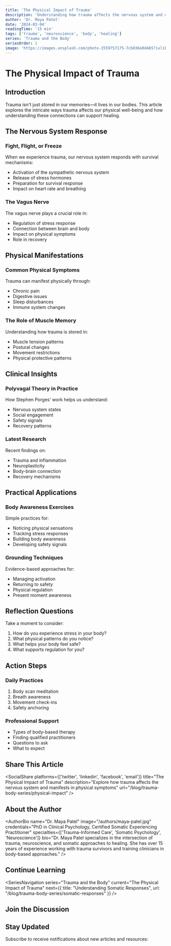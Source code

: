 ```yaml
---
title: 'The Physical Impact of Trauma'
description: 'Understanding how trauma affects the nervous system and manifests in physical symptoms'
author: 'Dr. Maya Patel'
date: '2024-03-04'
readingTime: '15 min'
tags: ['trauma', 'neuroscience', 'body', 'healing']
series: 'Trauma and the Body'
seriesOrder: 1
image: 'https://images.unsplash.com/photo-1559757175-7cb036e0d465?ixlib=rb-4.0.3&auto=format&fit=crop&w=1200&q=80'
---
```



<TableOfContents />

# The Physical Impact of Trauma

## Introduction

Trauma isn't just stored in our memories—it lives in our bodies. This article explores the intricate ways trauma affects our physical well-being and how understanding these connections can support healing.

## The Nervous System Response

### Fight, Flight, or Freeze
When we experience trauma, our nervous system responds with survival mechanisms:
- Activation of the sympathetic nervous system
- Release of stress hormones
- Preparation for survival response
- Impact on heart rate and breathing

### The Vagus Nerve
The vagus nerve plays a crucial role in:
- Regulation of stress response
- Connection between brain and body
- Impact on physical symptoms
- Role in recovery

## Physical Manifestations

### Common Physical Symptoms
Trauma can manifest physically through:
- Chronic pain
- Digestive issues
- Sleep disturbances
- Immune system changes

### The Role of Muscle Memory
Understanding how trauma is stored in:
- Muscle tension patterns
- Postural changes
- Movement restrictions
- Physical protective patterns

## Clinical Insights

### Polyvagal Theory in Practice
How Stephen Porges' work helps us understand:
- Nervous system states
- Social engagement
- Safety signals
- Recovery patterns

### Latest Research
Recent findings on:
- Trauma and inflammation
- Neuroplasticity
- Body-brain connection
- Recovery mechanisms

## Practical Applications

### Body Awareness Exercises
Simple practices for:
- Noticing physical sensations
- Tracking stress responses
- Building body awareness
- Developing safety signals

### Grounding Techniques
Evidence-based approaches for:
- Managing activation
- Returning to safety
- Physical regulation
- Present moment awareness

## Reflection Questions

Take a moment to consider:
1. How do you experience stress in your body?
2. What physical patterns do you notice?
3. What helps your body feel safe?
4. What supports regulation for you?

## Action Steps

### Daily Practices
1. Body scan meditation
2. Breath awareness
3. Movement check-ins
4. Safety anchoring

### Professional Support
- Types of body-based therapy
- Finding qualified practitioners
- Questions to ask
- What to expect

<Divider />

## Share This Article

<SocialShare 
  platforms={['twitter', 'linkedin', 'facebook', 'email']}
  title="The Physical Impact of Trauma"
  description="Explore how trauma affects the nervous system and manifests in physical symptoms"
  url="/blog/trauma-body-series/physical-impact"
/>

## About the Author

<AuthorBio
  name="Dr. Maya Patel"
  image="/authors/maya-patel.jpg"
  credentials="PhD in Clinical Psychology, Certified Somatic Experiencing Practitioner"
  specialties={['Trauma-Informed Care', 'Somatic Psychology', 'Neuroscience']}
  bio="Dr. Maya Patel specializes in the intersection of trauma, neuroscience, and somatic approaches to healing. She has over 15 years of experience working with trauma survivors and training clinicians in body-based approaches."
/>

## Continue Learning

<SeriesNavigation
  series="Trauma and the Body"
  current="The Physical Impact of Trauma"
  next={{
    title: "Understanding Somatic Responses",
    url: "/blog/trauma-body-series/somatic-responses"
  }}
/>

## Join the Discussion

<Comments />

## Stay Updated

Subscribe to receive notifications about new articles and resources:

<Subscribe /> 